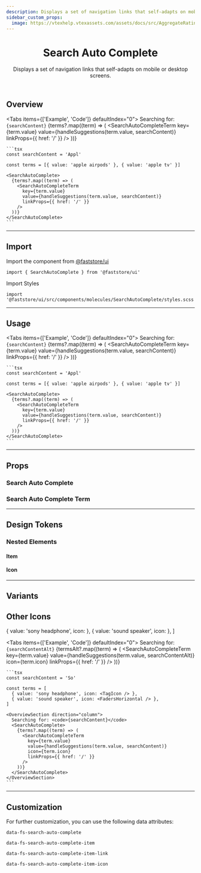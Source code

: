 ```yaml
---
description: Displays a set of navigation links that self-adapts on mobile or desktop screens.
sidebar_custom_props:
  image: https://vtexhelp.vtexassets.com/assets/docs/src/AggregateRating___a8300916874f5a11de7633b7cabc12e9.png
---
```



<header>

# Search Auto Complete

Displays a set of navigation links that self-adapts on mobile or desktop screens.

</header>

## Overview



<Tabs items={['Example', 'Code']} defaultIndex="0">
  <Tab>
    <OverviewSection direction="column">
      Searching for: <code>{searchContent}</code>
      <SearchAutoComplete>
        {terms?.map((term) => (
          <SearchAutoCompleteTerm
            key={term.value}
            value={handleSuggestions(term.value, searchContent)}
            linkProps={{ href: '/' }}
          />
        ))}
      </SearchAutoComplete>
    </OverviewSection>
  </Tab>
  <Tab>

    ```tsx
    const searchContent = 'Appl'

    const terms = [{ value: 'apple airpods' }, { value: 'apple tv' }]

    <SearchAutoComplete>
      {terms?.map((term) => (
        <SearchAutoCompleteTerm
          key={term.value}
          value={handleSuggestions(term.value, searchContent)}
          linkProps={{ href: '/' }}
        />
      ))}
    </SearchAutoComplete>
    ```

  </Tab>
</Tabs>

---

## Import

Import the component from <a href="https://www.faststore.dev/reference/ui/get-started-faststore-ui">@faststore/ui</a>

```tsx
import { SearchAutoComplete } from '@faststore/ui'
```

Import Styles

```tsx
import '@faststore/ui/src/components/molecules/SearchAutoComplete/styles.scss'
```

---

## Usage

<Tabs items={['Example', 'Code']} defaultIndex="0">
  <Tab>
    <OverviewSection direction="column">
      Searching for: <code>{searchContent}</code>
      <SearchAutoComplete>
        {terms?.map((term) => (
          <SearchAutoCompleteTerm
            key={term.value}
            value={handleSuggestions(term.value, searchContent)}
            linkProps={{ href: '/' }}
          />
        ))}
      </SearchAutoComplete>
    </OverviewSection>
  </Tab>
  <Tab>

    ```tsx
    const searchContent = 'Appl'

    const terms = [{ value: 'apple airpods' }, { value: 'apple tv' }]

    <SearchAutoComplete>
      {terms?.map((term) => (
        <SearchAutoCompleteTerm
          key={term.value}
          value={handleSuggestions(term.value, searchContent)}
          linkProps={{ href: '/' }}
        />
      ))}
    </SearchAutoComplete>
    ```

  </Tab>
</Tabs>

---

## Props

### Search Auto Complete

<PropsSection name="SearchAutoComplete" />

### Search Auto Complete Term

<PropsSection name="SearchAutoCompleteTerm" />

---

## Design Tokens

<TokenTable>
  <TokenRow
    token="--fs-search-auto-complete-padding-top"
    value="var(--fs-spacing-2)"
  />
  <TokenRow
    token="--fs-search-auto-complete-padding-right"
    value="var(--fs-spacing-3)"
  />
  <TokenRow
    token="--fs-search-auto-complete-padding-bottom"
    value="var(--fs-search-auto-complete-padding-top)"
  />
  <TokenRow
    token="--fs-search-auto-complete-padding-left"
    value="var(--fs-search-auto-complete-padding-right)"
  />
  <TokenDivider />
  <TokenRow
    token="--fs-search-auto-complete-transition-property"
    value="var(--fs-transition-property)"
  />
  <TokenRow
    token="--fs-search-auto-complete-transition-function"
    value="var(--fs-transition-function)"
  />
  <TokenRow
    token="--fs-search-auto-complete-transition-timing"
    value="var(--fs-transition-timing)"
  />
</TokenTable>

### Nested Elements

#### Item

<TokenTable>
  <TokenRow
    token="--fs-search-auto-complete-item-column-gap"
    value="var(--fs-spacing-1)"
  />
  <TokenRow
    token="--fs-search-auto-complete-item-text-size"
    value="var(--fs-text-size-2)"
  />
  <TokenRow token="--fs-search-auto-complete-item-line-height" value="1.25" />
  <TokenRow
    token="--fs-search-auto-complete-item-bkg-color-hover"
    value="var(--fs-color-tertiary-bkg-hover)"
    isColor
  />
</TokenTable>

#### Icon

<TokenTable>
  <TokenRow
    token="--fs-search-auto-complete-item-icon-color"
    value="var(--fs-color-neutral-4)"
    isColor
  />
  <TokenRow token="--fs-search-auto-complete-item-icon-size" value="1.125rem" />
</TokenTable>

---

## Variants

## Other Icons


  { value: 'sony headphone', icon: <TagIcon /> },
  { value: 'sound speaker', icon: <FadersHorizontal /> },
]

<Tabs items={['Example', 'Code']} defaultIndex="0">
  <Tab>
    <OverviewSection direction="column">
      Searching for: <code>{searchContentAlt}</code>
      <SearchAutoComplete>
        {termsAlt?.map((term) => (
          <SearchAutoCompleteTerm
            key={term.value}
            value={handleSuggestions(term.value, searchContentAlt)}
            icon={term.icon}
            linkProps={{ href: '/' }}
          />
        ))}
      </SearchAutoComplete>
    </OverviewSection>
  </Tab>
  <Tab>

    ```tsx
    const searchContent = 'So'

    const terms = [
      { value: 'sony headphone', icon: <TagIcon /> },
      { value: 'sound speaker', icon: <FadersHorizontal /> },
    ]

    <OverviewSection direction="column">
      Searching for: <code>{searchContent}</code>
      <SearchAutoComplete>
        {terms?.map((term) => (
          <SearchAutoCompleteTerm
            key={term.value}
            value={handleSuggestions(term.value, searchContent)}
            icon={term.icon}
            linkProps={{ href: '/' }}
          />
        ))}
      </SearchAutoComplete>
    </OverviewSection>
    ```

  </Tab>
</Tabs>

---

## Customization

For further customization, you can use the following data attributes:

`data-fs-search-auto-complete`

`data-fs-search-auto-complete-item`

`data-fs-search-auto-complete-item-link`

`data-fs-search-auto-complete-item-icon`
